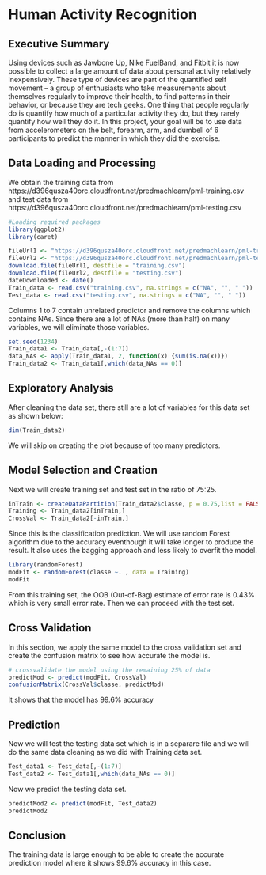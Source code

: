 Human Activity Recognition
========================================================
## Executive Summary


Using devices such as Jawbone Up, Nike FuelBand, and Fitbit it is now possible to collect a large amount of data about personal activity relatively inexpensively. These type of devices are part of the quantified self movement – a group of enthusiasts who take measurements about themselves regularly to improve their health, to find patterns in their behavior, or because they are tech geeks. One thing that people regularly do is quantify how much of a particular activity they do, but they rarely quantify how well they do it. In this project, your goal will be to use data from accelerometers on the belt, forearm, arm, and dumbell of 6 participants to predict the manner in which they did the exercise.


## Data Loading and Processing


We obtain the training data from https://d396qusza40orc.cloudfront.net/predmachlearn/pml-training.csv and test data from https://d396qusza40orc.cloudfront.net/predmachlearn/pml-testing.csv

```r
#Loading required packages
library(ggplot2)
library(caret)
```

```r
fileUrl1 <- "https://d396qusza40orc.cloudfront.net/predmachlearn/pml-training.csv"
fileUrl2 <- "https://d396qusza40orc.cloudfront.net/predmachlearn/pml-testing.csv"
download.file(fileUrl1, destfile = "training.csv")
download.file(fileUrl2, destfile = "testing.csv")
dateDownloaded <- date()
Train_data <- read.csv("training.csv", na.strings = c("NA", "", " "))
Test_data <- read.csv("testing.csv", na.strings = c("NA", "", " "))
```


Columns 1 to 7 contain unrelated predictor and remove the columns which contains NAs. Since there are a lot of NAs (more than half) on many variables, we will eliminate those variables.

```r
set.seed(1234)
Train_data1 <- Train_data[,-(1:7)]
data_NAs <- apply(Train_data1, 2, function(x) {sum(is.na(x))})
Train_data2 <- Train_data1[,which(data_NAs == 0)]

```
## Exploratory Analysis


After cleaning the data set, there still are a lot of variables for this data set as shown below:

```r
dim(Train_data2)
```


We will skip on creating the plot because of too many predictors.

## Model Selection and Creation


Next we will create training set and test set in the ratio of 75:25.

```r
inTrain <- createDataPartition(Train_data2$classe, p = 0.75,list = FALSE)
Training <- Train_data2[inTrain,]
CrossVal <- Train_data2[-inTrain,]
```


Since this is the classification prediction. We will use random Forest algorithm due to the accuracy eventhough it will take longer to produce the result. It also uses the bagging approach and less likely to overfit the model.

```r
library(randomForest)
modFit <- randomForest(classe ~. , data = Training)
modFit
```


From this training set, the OOB (Out-of-Bag) estimate of error rate is 0.43% which is very small error rate. Then we can proceed with the test set.

## Cross Validation


In this section, we apply the same model to the cross validation set and create the confusion matrix to see how accurate the model is.

```r
# crossvalidate the model using the remaining 25% of data
predictMod <- predict(modFit, CrossVal)
confusionMatrix(CrossVal$classe, predictMod)
```


It shows that the model has 99.6% accuracy

## Prediction


Now we will test the testing data set which is in a separare file and we will do the same data cleaning as we did with Training data set.

```r
Test_data1 <- Test_data[,-(1:7)]
Test_data2 <- Test_data1[,which(data_NAs == 0)]
```


Now we predict the testing data set.

```r
predictMod2 <- predict(modFit, Test_data2)
predictMod2
```


## Conclusion


The training data is large enough to be able to create the accurate prediction model where it shows 99.6% accuracy in this case.
